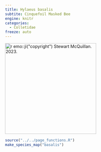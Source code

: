 ```yaml
---
title: Hylaeus basalis
subtite: Cinquefoil Masked Bee
engine: knitr
categories:
  - Colletidae
freeze: auto
---
```

[![`r emo::ji("copyright")` Stewart McQuillan. 2023.](https://static.inaturalist.org/photos/283272930/large.jpeg){height=300}](https://inaturalist.ca/observations/163758341)

```r
source("../../page_functions.R")
make_species_map("basalis")
```
